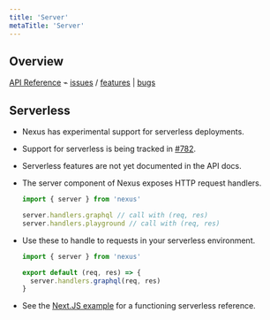 ```yaml
---
title: 'Server'
metaTitle: 'Server'
---
```


## Overview

[API Reference](/api/modules/main/exports/server) ⌁ [issues](https://nxs.li/issues/component/server) / [features](https://nxs.li/issues/components/server/features) | [bugs](https://nxs.li/issues/component/server/bugs)

## Serverless

- Nexus has experimental support for serverless deployments.
- Support for serverless is being tracked in [#782](https://github.com/graphql-nexus/nexus/issues/782).
- Serverless features are not yet documented in the API docs.
- The server component of Nexus exposes HTTP request handlers.

  ```ts
  import { server } from 'nexus'

  server.handlers.graphql // call with (req, res)
  server.handlers.playground // call with (req, res)
  ```

* Use these to handle to requests in your serverless environment.

  ```ts
  import { server } from 'nexus'

  export default (req, res) => {
    server.handlers.graphql(req, res)
  }
  ```

* See the [Next.JS example](https://github.com/graphql-nexus/examples/tree/master/with-nextjs) for a functioning serverless reference.
